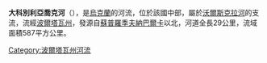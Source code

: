 <!-- 檔案不存在 [[Image:Кобелячка.jpg|right]] -->

'''大科別利亞喬克河'''（{{lang-uk|Великий Кобелячок}}），是[[烏克蘭|烏克蘭]]的河流，位於該國中部，屬於[[沃爾斯克拉河|沃爾斯克拉河]]的支流，流經[[波爾塔瓦州|波爾塔瓦州]]，發源自[[蘇普羅季夫納巴爾卡|蘇普羅季夫納巴爾卡]]以北，河道全長29公里，流域面積587平方公里。

{{DEFAULTSORT:Великий Кобелячок (річка)}}
[[Category:波爾塔瓦州河流|Category:波爾塔瓦州河流]]


{{Ukraine-river-stub}}
